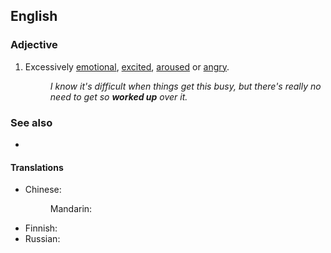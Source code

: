 ==English==

===Adjective===
{{en-adj}}

# {{lb|en|idiomatic|informal}} Excessively [[emotional]], [[excited]], [[aroused]] or [[angry]].
#: ''I know it's difficult when things get this busy, but there's really no need to get so '''worked up''' over it.''

===See also===
* {{l|en|psyched up}}

====Translations====
{{trans-top|excessively emotional}}
* Chinese:
*: Mandarin: {{t-needed|cmn}}
{{trans-mid}}
* Finnish: {{t+|fi|kiihtynyt}}
* Russian: {{t-needed|ru}}
{{trans-bottom}}